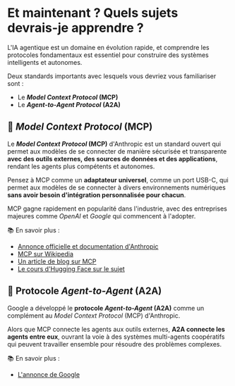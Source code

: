 # Et maintenant ? Quels sujets devrais-je apprendre ?

L'IA agentique est un domaine en évolution rapide, et comprendre les protocoles fondamentaux est essentiel pour construire des systèmes intelligents et autonomes. 

Deux standards importants avec lesquels vous devriez vous familiariser sont :

- Le ***Model Context Protocol* (MCP)**  
- Le ***Agent-to-Agent Protocol* (A2A)**

## 🔌 *Model Context Protocol* (MCP)

Le ***Model Context Protocol* (MCP)** d'Anthropic est un standard ouvert qui permet aux modèles de se connecter de manière sécurisée et transparente **avec des outils externes, des sources de données et des applications**, rendant les agents plus compétents et autonomes.

Pensez à MCP comme un **adaptateur universel**, comme un port USB-C, qui permet aux modèles de se connecter à divers environnements numériques **sans avoir besoin d'intégration personnalisée pour chacun**.

MCP gagne rapidement en popularité dans l'industrie, avec des entreprises majeures comme *OpenAI* et *Google* qui commencent à l'adopter. 

📚 En savoir plus :
- [Annonce officielle et documentation d'Anthropic](https://www.anthropic.com/news/model-context-protocol)
- [MCP sur Wikipedia](https://en.wikipedia.org/wiki/Model_Context_Protocol)
- [Un article de blog sur MCP](https://huggingface.co/blog/Kseniase/mcp)
- [Le cours d'Hugging Face sur le sujet](https://huggingface.co/learn/mcp-course/unit0/introduction)

## 🤝 Protocole *Agent-to-Agent* (A2A)

Google a développé le **protocole *Agent-to-Agent* (A2A)** comme un complément au *Model Context Protocol* (MCP) d'Anthropic.

Alors que MCP connecte les agents aux outils externes, **A2A connecte les agents entre eux**, ouvrant la voie à des systèmes multi-agents coopératifs qui peuvent travailler ensemble pour résoudre des problèmes complexes.

📚 En savoir plus :  
- [L'annonce de Google](https://developers.googleblog.com/en/a2a-a-new-era-of-agent-interoperability/)
